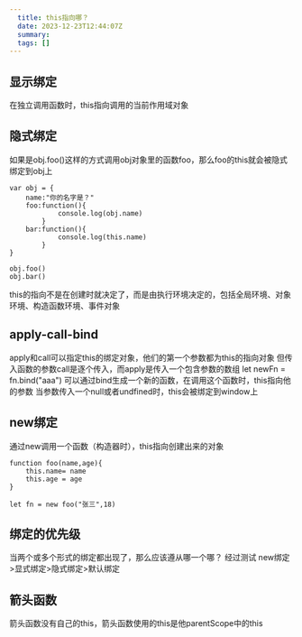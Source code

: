 ```yaml
---
  title: this指向哪？
  date: 2023-12-23T12:44:07Z
  summary:
  tags: []
---
```

  
  ## 显示绑定
在独立调用函数时，this指向调用的当前作用域对象
## 隐式绑定
如果是obj.foo()这样的方式调用obj对象里的函数foo，那么foo的this就会被隐式绑定到obj上
```
var obj = {
	name:"你的名字是？"
	foo:function(){
			console.log(obj.name)
		}
	bar:function(){
			console.log(this.name)
		}
}

obj.foo()
obj.bar()
```
this的指向不是在创建时就决定了，而是由执行环境决定的，包括全局环境、对象环境、构造函数环境、事件对象
## apply-call-bind
apply和call可以指定this的绑定对象，他们的第一个参数都为this的指向对象
但传入函数的参数call是逐个传入，而apply是传入一个包含参数的数组
let newFn = fn.bind("aaa")
可以通过bind生成一个新的函数，在调用这个函数时，this指向他的参数
当参数传入一个null或者undfined时，this会被绑定到window上
## new绑定
通过new调用一个函数（构造器时），this指向创建出来的对象
```
function foo(name,age){
	this.name= name
	this.age = age
}

let fn = new foo("张三",18)
```
## 绑定的优先级
当两个或多个形式的绑定都出现了，那么应该遵从哪一个哪？
经过测试
new绑定>显式绑定>隐式绑定>默认绑定
## 箭头函数
箭头函数没有自己的this，箭头函数使用的this是他parentScope中的this

  